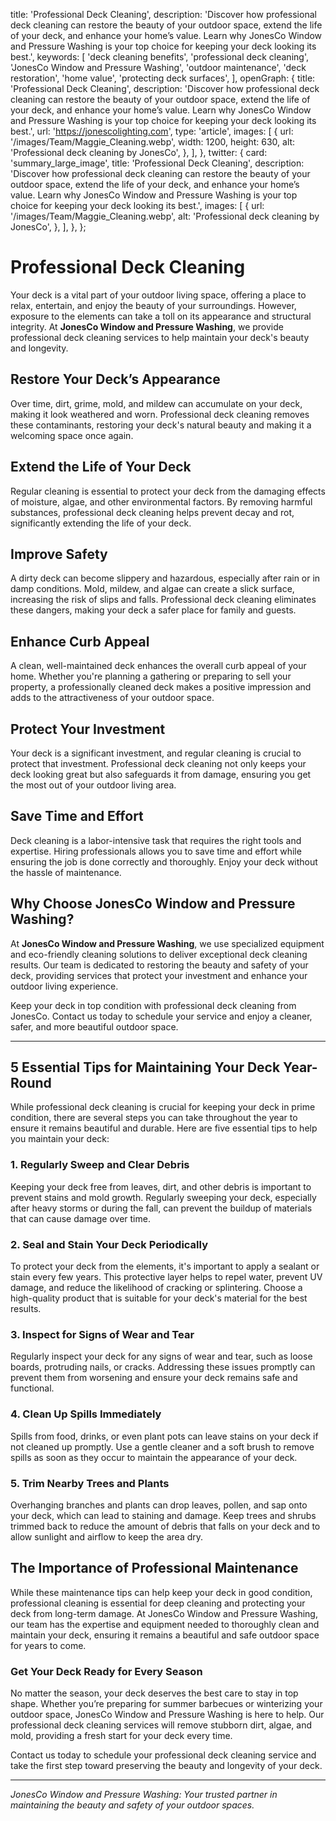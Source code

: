 
  title: 'Professional Deck Cleaning',
  description: 'Discover how professional deck cleaning can restore the beauty of your outdoor space, extend the life of your deck, and enhance your home’s value. Learn why JonesCo Window and Pressure Washing is your top choice for keeping your deck looking its best.',
  keywords: [
    'deck cleaning benefits',
    'professional deck cleaning',
    'JonesCo Window and Pressure Washing',
    'outdoor maintenance',
    'deck restoration',
    'home value',
    'protecting deck surfaces',
  ],
  openGraph: {
    title: 'Professional Deck Cleaning',
    description: 'Discover how professional deck cleaning can restore the beauty of your outdoor space, extend the life of your deck, and enhance your home’s value. Learn why JonesCo Window and Pressure Washing is your top choice for keeping your deck looking its best.',
    url: 'https://jonescolighting.com',
    type: 'article',
    images: [
      {
        url: '/images/Team/Maggie_Cleaning.webp',
        width: 1200,
        height: 630,
        alt: 'Professional deck cleaning by JonesCo',
      },
    ],
  },
  twitter: {
    card: 'summary_large_image',
    title: 'Professional Deck Cleaning',
    description: 'Discover how professional deck cleaning can restore the beauty of your outdoor space, extend the life of your deck, and enhance your home’s value. Learn why JonesCo Window and Pressure Washing is your top choice for keeping your deck looking its best.',
    images: [
      {
        url: '/images/Team/Maggie_Cleaning.webp',
        alt: 'Professional deck cleaning by JonesCo',
      },
    ],
  },
};

# Professional Deck Cleaning

Your deck is a vital part of your outdoor living space, offering a place to relax, entertain, and enjoy the beauty of your surroundings. However, exposure to the elements can take a toll on its appearance and structural integrity. At **JonesCo Window and Pressure Washing**, we provide professional deck cleaning services to help maintain your deck's beauty and longevity.

## Restore Your Deck’s Appearance

Over time, dirt, grime, mold, and mildew can accumulate on your deck, making it look weathered and worn. Professional deck cleaning removes these contaminants, restoring your deck's natural beauty and making it a welcoming space once again.

## Extend the Life of Your Deck

Regular cleaning is essential to protect your deck from the damaging effects of moisture, algae, and other environmental factors. By removing harmful substances, professional deck cleaning helps prevent decay and rot, significantly extending the life of your deck.

## Improve Safety

A dirty deck can become slippery and hazardous, especially after rain or in damp conditions. Mold, mildew, and algae can create a slick surface, increasing the risk of slips and falls. Professional deck cleaning eliminates these dangers, making your deck a safer place for family and guests.

## Enhance Curb Appeal

A clean, well-maintained deck enhances the overall curb appeal of your home. Whether you're planning a gathering or preparing to sell your property, a professionally cleaned deck makes a positive impression and adds to the attractiveness of your outdoor space.

## Protect Your Investment

Your deck is a significant investment, and regular cleaning is crucial to protect that investment. Professional deck cleaning not only keeps your deck looking great but also safeguards it from damage, ensuring you get the most out of your outdoor living area.

## Save Time and Effort

Deck cleaning is a labor-intensive task that requires the right tools and expertise. Hiring professionals allows you to save time and effort while ensuring the job is done correctly and thoroughly. Enjoy your deck without the hassle of maintenance.

## Why Choose JonesCo Window and Pressure Washing?

At **JonesCo Window and Pressure Washing**, we use specialized equipment and eco-friendly cleaning solutions to deliver exceptional deck cleaning results. Our team is dedicated to restoring the beauty and safety of your deck, providing services that protect your investment and enhance your outdoor living experience.

Keep your deck in top condition with professional deck cleaning from JonesCo. Contact us today to schedule your service and enjoy a cleaner, safer, and more beautiful outdoor space.

---

## 5 Essential Tips for Maintaining Your Deck Year-Round

While professional deck cleaning is crucial for keeping your deck in prime condition, there are several steps you can take throughout the year to ensure it remains beautiful and durable. Here are five essential tips to help you maintain your deck:

### 1. **Regularly Sweep and Clear Debris**
Keeping your deck free from leaves, dirt, and other debris is important to prevent stains and mold growth. Regularly sweeping your deck, especially after heavy storms or during the fall, can prevent the buildup of materials that can cause damage over time.

### 2. **Seal and Stain Your Deck Periodically**
To protect your deck from the elements, it's important to apply a sealant or stain every few years. This protective layer helps to repel water, prevent UV damage, and reduce the likelihood of cracking or splintering. Choose a high-quality product that is suitable for your deck's material for the best results.

### 3. **Inspect for Signs of Wear and Tear**
Regularly inspect your deck for any signs of wear and tear, such as loose boards, protruding nails, or cracks. Addressing these issues promptly can prevent them from worsening and ensure your deck remains safe and functional.

### 4. **Clean Up Spills Immediately**
Spills from food, drinks, or even plant pots can leave stains on your deck if not cleaned up promptly. Use a gentle cleaner and a soft brush to remove spills as soon as they occur to maintain the appearance of your deck.

### 5. **Trim Nearby Trees and Plants**
Overhanging branches and plants can drop leaves, pollen, and sap onto your deck, which can lead to staining and damage. Keep trees and shrubs trimmed back to reduce the amount of debris that falls on your deck and to allow sunlight and airflow to keep the area dry.

## The Importance of Professional Maintenance

While these maintenance tips can help keep your deck in good condition, professional cleaning is essential for deep cleaning and protecting your deck from long-term damage. At JonesCo Window and Pressure Washing, our team has the expertise and equipment needed to thoroughly clean and maintain your deck, ensuring it remains a beautiful and safe outdoor space for years to come.

### Get Your Deck Ready for Every Season

No matter the season, your deck deserves the best care to stay in top shape. Whether you’re preparing for summer barbecues or winterizing your outdoor space, JonesCo Window and Pressure Washing is here to help. Our professional deck cleaning services will remove stubborn dirt, algae, and mold, providing a fresh start for your deck every time.

Contact us today to schedule your professional deck cleaning service and take the first step toward preserving the beauty and longevity of your deck.

---

*JonesCo Window and Pressure Washing: Your trusted partner in maintaining the beauty and safety of your outdoor spaces.*
